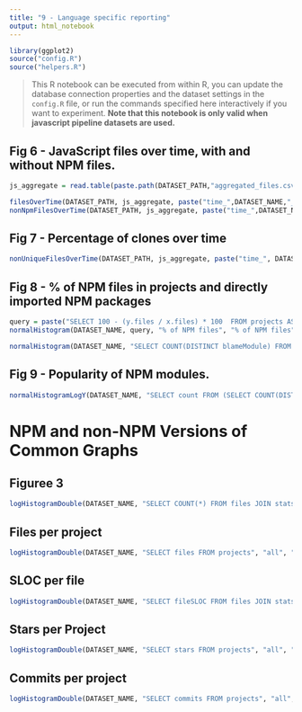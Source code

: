 ```yaml
---
title: "9 - Language specific reporting"
output: html_notebook
---
```


```r
library(ggplot2)
source("config.R")
source("helpers.R")
```

> This R notebook can be executed from within R, you can update the database connection properties and the dataset settings in the `config.R` file, or run the commands specified here interactively if you want to experiment. **Note that this notebook is only valid when javascript pipeline datasets are used.**

## Fig 6 - JavaScript files over time, with and without NPM files.

```r
js_aggregate = read.table(paste.path(DATASET_PATH,"aggregated_files.csv"), header = F, col.names = c("time", 1:32), colClasses = rep("integer", 33))
```

```r
filesOverTime(DATASET_PATH, js_aggregate, paste("time_",DATASET_NAME,"_files_bw.pdf", sep = ""))
nonNpmFilesOverTime(DATASET_PATH, js_aggregate, paste("time_",DATASET_NAME,"_files_nonpm_bw.pdf", sep = ""))
```



## Fig 7 -  Percentage of clones over time

```r
nonUniqueFilesOverTime(DATASET_PATH, js_aggregate, paste("time_", DATASET_NAME, "_dup_bw.pdf", sep = ""), bounds = c(0, 100))
```



## Fig 8 - % of NPM files in projects and directly imported NPM packages

```r
query = paste("SELECT 100 - (y.files / x.files) * 100  FROM projects AS x JOIN ", DATASET_NAME, "_nonpm.projects AS y ON x.projectId = y.projectId WHERE x.files != y.files", sep="")
normalHistogram(DATASET_NAME, query, "% of NPM files", "% of NPM files", "% of projects", "npm_proj_pct.pdf")
```

```r
normalHistogram(DATASET_NAME, "SELECT COUNT(DISTINCT blameModule) FROM files_nm JOIN files ON files_nm.fileId = files.fileId WHERE npmDepth > 0 GROUP BY projectId", "Direct Imports per Module", "# of modules directly imported", "% of projects", "npm_direct.pdf")
```

## Fig 9 - Popularity of NPM modules.

```r
normalHistogramLogY(DATASET_NAME, "SELECT count FROM (SELECT COUNT(DISTINCT projectId) AS count FROM files_nm JOIN files ON files_nm.fileId = files.fileId WHERE npmDepth> 0 GROUP BY blameModule) AS x WHERE count > 0", "Module popularity", "How many projects directly import a module", "# of modules", "npm_pop.pdf")
```

# NPM and non-NPM Versions of Common Graphs

## Figuree 3

```r
logHistogramDouble(DATASET_NAME, "SELECT COUNT(*) FROM files JOIN stats ON files.fileHash = stats.fileHash GROUP BY tokenHash", "all", "no NPM", "JavaScript", "Clone Group Size", "% of projects", "file-clone-group-sizes-npm.pdf")
```


## Files per project 

```r
logHistogramDouble(DATASET_NAME, "SELECT files FROM projects", "all", "no NPM", "JavaScript", "Files per Project", "% of projects", "Hist_files_per_project_npm.pdf")
```

## SLOC per file

```r
logHistogramDouble(DATASET_NAME, "SELECT fileSLOC FROM files JOIN stats ON files.fileHash = stats.fileHash ORDER BY RAND() LIMIT 1000000", "all", "no NPM", "JavaScript", "SLOC", "% of projects", "Hist_sloc_per_file_npm.pdf")
```

## Stars per Project

```r
logHistogramDouble(DATASET_NAME, "SELECT stars FROM projects", "all", "no NPM", "JavaScript", "Stars", "% of projects", "Hist_stars_per_project_js2.pdf", paste("SELECT stars FROM projects JOIN ", DATASET_NAME, ".projects AS x ON projects.projectId = x.projectId WHERE projects.files = x.files", sep=""))
```


## Commits per project

```r
logHistogramDouble(DATASET_NAME, "SELECT commits FROM projects", "all", "no NPM", "JavaScript", "Commits", "% of projects", "Hist_commits_per_project_js2.pdf", paste("SELECT commits FROM projects JOIN ", DATASET_NAME, ".projects AS x ON projects.projectId = x.projectId WHERE projects.files = x.files", sep=""))
```
